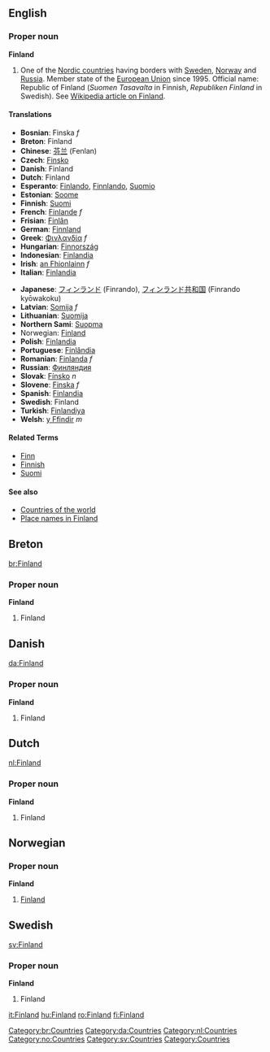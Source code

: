 ==English==
===Proper noun===
'''Finland'''
{{wikipedia}}
# One of the [[Nordic countries]] having borders with [[Sweden]], [[Norway]] and [[Russia]]. Member state of the [[European Union]] since 1995. Official name: Republic of Finland (''Suomen Tasavalta'' in Finnish, ''Republiken Finland'' in Swedish). See [[w:Finland|Wikipedia article on Finland]].

====Translations====
{{top}}
*'''Bosnian''': Finska ''f''
*'''Breton''': Finland
*'''Chinese''': [[芬兰]] (Fenlan)
*'''Czech''': [[Finsko]]
*'''Danish''': Finland
*'''Dutch''': Finland
*'''Esperanto''': [[Finlando]], [[Finnlando]], [[Suomio]]
*'''Estonian''': [[Soome]]
*'''Finnish''': [[Suomi]]
*'''French''': [[Finlande]] ''f''
*'''Frisian''': [[Finlân]]
*'''German''': [[Finnland]]
*'''Greek''': [[Φινλανδία]] ''f''
*'''Hungarian''': [[Finnország]]
*'''Indonesian''': [[Finlandia]]
*'''Irish''': [[an Fhionlainn]] ''f''
*'''Italian''': [[Finlandia]]
{{mid}}
*'''Japanese''': [[フィンランド]] (Finrando), [[フィンランド共和国]] (Finrando kyōwakoku)
*'''Latvian''': [[Somija]] ''f''
*'''Lithuanian''': [[Suomija]]
*'''Northern Sami''': [[Suopma]]
*Norwegian: [[#Norwegian|Finland]]
*'''Polish''': [[Finlandia]]
*'''Portuguese''': [[Finlândia]]
*'''Romanian''': [[Finlanda]] ''f''
*'''Russian''': [[Финляндия]]
*'''Slovak''': [[Fínsko]] ''n''
*'''Slovene''': [[Finska]] ''f''
*'''Spanish''': [[Finlandia]]
*'''Swedish''': Finland
*'''Turkish''': [[Finlandiya]]
*'''Welsh''': [[y Ffindir]] ''m''
{{bottom}}

====Related Terms====
*[[Finn]]
*[[Finnish]]
*[[Suomi]]

====See also====
*[[Countries of the world]]
*[[Place names in Finland]]

==Breton==
[[br:Finland]]
[[Category:br:Countries]]
===Proper noun===
'''Finland'''
#Finland

==Danish==
[[da:Finland]]
[[Category:da:Countries]]
===Proper noun===
'''Finland'''
#Finland

==Dutch==
[[nl:Finland]]
[[Category:nl:Countries]]
===Proper noun===
'''Finland'''
#Finland

==Norwegian==
===Proper noun===
[[Category:no:Countries]]
'''Finland'''
#[[#English|Finland]]

==Swedish==
[[sv:Finland]]
[[Category:sv:Countries]]
===Proper noun===
'''Finland'''
#Finland


[[Category:Countries]]

[[it:Finland]]
[[hu:Finland]]
[[ro:Finland]]
[[fi:Finland]]